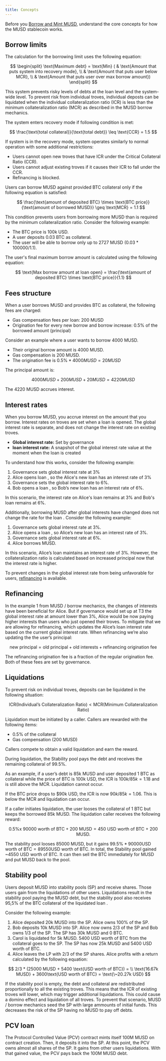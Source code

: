```yaml
---
title: Concepts
---
```


Before you [Borrow and Mint MUSD](./mint-musd.md), understand the core concepts for how the MUSD stablecoin works.

## Borrow limits

The calculation for the borrowing limit uses the following equation:

$$
\begin{split} \text{Maximum debt} = \text{Min} ( & \text{Amount that puts system into recovery mode}, \\ &  \text{Amount that puts user below MCR}, \\ & \text{Amount that puts user over max borrow amount}) \end{split}
$$

This system prevents risky levels of debts at the loan level and the system-wide level. To prevent risk from individual troves, individual deposts can be liquidated when the individual collateralization ratio (ICR) is less than the minimum collateralization ratio (MCR) as described in the MUSD borrow mechanics.

The system enters recovery mode if following condition is met:

$$
\frac{\text{total collateral}}{\text{total debt}} \leq \text{CCR} = 1.5
$$

If system is in the recovery mode, system operates similarly to normal operation with some additional restrictions:

* Users cannot open new troves that have ICR under the Critical Collateral Ratio (CCR).
* Users cannot adjust existing troves if it causes their ICR to fall under the CCR.
* Refinancing is blocked.

Users can borrow MUSD against provided BTC collateral only if the following equation is satisfied:

$$
\frac{\text{amount of deposited BTC} \times \text{BTC price}}{\text{amount of borrowed MUSD}} \geq \text{MCR} = 1.1
$$

This condition prevents users from borrowing more MUSD than is required by the minimum collateralization ratio. Consider the following example:

- The BTC price is 100k USD.
- A user deposits 0.03 BTC as collateral.
- The user will be able to borrow only up to 2727 MUSD ($0.03 * 100000 / 1.1$).

The user's final maximum borrow amount is calculated using the following equation:

$$
\text{Max borrow amount at loan open} = \frac{\text{amount of deposited BTC} \times \text{BTC price}}{1.1} 
$$

## Fees structure

When a user borrows MUSD and provides BTC as collateral, the following fees are charged:

* Gas compensation fees per loan: 200 MUSD
* Origination fee for every new borrow and borrow increase: 0.5% of the borrowed amount (principal)

Consider an example where a user wants to borrow 4000 MUSD.

- Their original borrow amount is 4000 MUSD.
- Gas compensation is 200 MUSD.
- The origination fee is $0.5\% * 4000 MUSD =20 MUSD$

The principal amount is:

$$
4000 MUSD + 200 MUSD + 20 MUSD = 4220 MUSD
$$

The 4220 MUSD accrues interest.

## Interest rates

When you borrow MUSD, you accrue interest on the amount that you borrow. Interest rates on troves are set when a loan is opened. The global interest rate is separate, and does not change the interest rate on existing troves.

- **Global interest rate:** Set by governance
- **loan interest rate:** A snapshot of the global interest rate value at the moment when the loan is created

To understand how this works, consider the following example:

1. Governance sets global interest rate at 3%
1. Alice opens loan , so the Alice's new loan has an interest rate of 3%
1. Governance sets the global interest rate to 6%.
1. Bob opens a loan , so Bob’s new loan has an interest rate of 6%.

In this scenario, the interest rate on Alice's loan remains at 3% and Bob's loan remains at 6%.

Additionally, borrowing MUSD after global interests have changed does not change the rate for the loan . Consider the following example:

1. Governance sets global interest rate at 3%.
1. Alice opens a loan , so Alice’s new loan has an interest rate of 3%.
1. Governance sets global interest rate at 6%.
1. Alice borrows MUSD.

In this scenario, Alice’s loan maintains an interest rate of 3%. However, the collateralization ratio is calculated based on increased principal now that the interest rate is higher.

To prevent changes in the global interest rate from being unfavorable for users, [refinancing](#refinancing) is available.

## Refinancing

In the example 1 from MUSD / borrow mechanics, the changes of interests have been beneficial for Alice. But if governance would set up at T3 the global interest rate at amount lower than 3%, Alice would be now paying higher interests than users who just opened their troves. To mitigate that we are allowing for refinancing, which updates the Alice’s loan interest rate based on the current global interest rate. When refinancing we’re also updating the the user’s principal:

$$
\text{new principal} = \text{old principal} + \text{old interests} + \text{refinancing origination fee}
$$

The refinancing origination fee is a fraction of the regular origination fee. Both of these fees are set by governance.

## Liquidations

To prevent risk on individual troves, deposits can be liquidated in the following situation:

$$
\text{ICR} (\text{Individual's Collateralization Ratio}) < \text{MCR} (\text{Minimum Collateralization Ratio})
$$

Liquidation must be initiated by a caller. Callers are rewarded with the following items:

- 0.5% of the collateral
- Gas compensation (200 MUSD)

Callers compete to obtain a valid liquidation and earn the reward.

During liquidation, the Stability pool pays the debt and receives the remaining collateral of 99.5%.

As an example, if a user’s debt is 85k MUSD and user deposited 1 BTC as collateral while the price of BTC is 100k USD, the ICR is $100k / 85k = 1.18$ and is still above the MCR. Liquidation cannot occur.

If the BTC price drops to \$90k USD, the ICR is now $90k / 85k = 1.06$. This is below the MCR and liquidation can occur.

If a caller initiates liquidation, the user looses the collateral of 1 BTC but keeps the borrowed 85k MUSD. The liquidation caller receives the following reward:

$$
\text{0.5\% x 90000 worth of BTC} + \text{200 MUSD} = \text{450 USD worth of BTC + 200 MUSD}. 
$$

The stability pool looses 85000 MUSD, but it gains $99.5\% * 90000 \text{USD worth of BTC} = 89550 \text{USD worth of BTC}$. In total, the Stability pool gained ~4550 USD worth of BTC. It can then sell the BTC immediately for MUSD and put MUSD back to the pool.

## Stability pool

Users deposit MUSD into stability pools (SP) and receive shares. Those users gain from the liquidations of other users. Liquidations result in the stability pool paying the MUSD debt, but the stability pool also receives 95,5% of the BTC collateral of the liquidated loan .

Consider the following example:

1. Alice deposited 20k MUSD into the SP. Alice owns 100% of the SP.
1. Bob deposits 10k MUSD into SP. Alice now owns 2/3 of the SP and Bob owns 1/3 of the SP. The SP has 30k MUSD and 0 BTC.
1. Carol is liquidated for 5k MUSD. 5400 USD worth of BTC from the collateral goes to the SP. The SP has now 25k MUSD and 5400 USD worth of BTC.
1. Alice leaves the LP with 2/3 of the SP shares. Alice profits with a return calculated by the following equation:

$$
2/3 * (25000 MUSD + 5400 \text{USD worth of BTC}) = \\
\text{16.67k MUSD} + 3600\text{USD worth of BTC} = \text{\~20.27k USD}
$$

If the stability pool is empty, the debt and collateral are redistributed proportionally to all the existing troves. This means that the ICR of existing troves will lower, which may trigger additional liquidations. This could cause a domino effect and liquidation of all troves. To prevent that scenario, MUSD / borrow mechanics seed the SP with large ammounts of initial funds. This decreases the risk of the SP having no MUSD to pay off debts.

## PCV loan

The Protocol Controlled Value (PCV) contract mints itself 100M MUSD on contract creation. Then, it deposits it into the SP. At this point, the PCV owns almost all shares of the SP. It gains from other users liquidations. With that gained value, the PCV pays back the 100M MUSD debt.